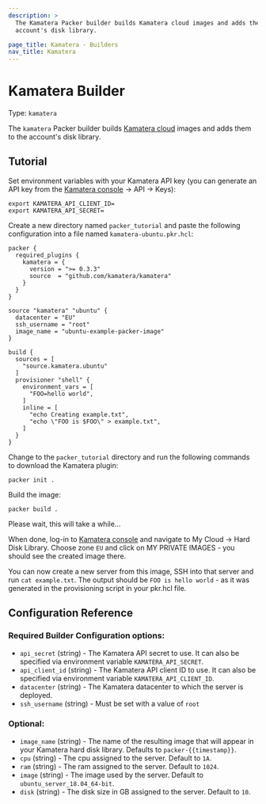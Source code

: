 ```yaml
---
description: >
  The Kamatera Packer builder builds Kamatera cloud images and adds them to the
  account's disk library.

page_title: Kamatera - Builders
nav_title: Kamatera
---
```


# Kamatera Builder

Type: `kamatera`

The `kamatera` Packer builder builds [Kamatera cloud](https://www.kamatera.com/express/compute/)
images and adds them to the account's disk library.

## Tutorial

Set environment variables with your Kamatera API key (you can generate an API key from the [Kamatera console](https://console.kamatera.com) -> API -> Keys):

```
export KAMATERA_API_CLIENT_ID=
export KAMATERA_API_SECRET=
```

Create a new directory named `packer_tutorial` and paste the following configuration into a file named `kamatera-ubuntu.pkr.hcl`:

```
packer {
  required_plugins {
    kamatera = {
      version = ">= 0.3.3"
      source  = "github.com/kamatera/kamatera"
    }
  }
}

source "kamatera" "ubuntu" {
  datacenter = "EU"
  ssh_username = "root"
  image_name = "ubuntu-example-packer-image"
}

build {
  sources = [
    "source.kamatera.ubuntu"
  ]
  provisioner "shell" {
    environment_vars = [
      "FOO=hello world",
    ]
    inline = [
      "echo Creating example.txt",
      "echo \"FOO is $FOO\" > example.txt",
    ]
  }
}
```

Change to the `packer_tutorial` directory and run the following commands to download the Kamatera plugin:

```
packer init .
```

Build the image:

```
packer build .
```

Please wait, this will take a while...

When done, log-in to [Kamatera console](https://console.kamatera.com) and navigate to My Cloud -> Hard Disk Library.
Choose zone `EU` and click on MY PRIVATE IMAGES - you should see the created image there.

You can now create a new server from this image, SSH into that server and run `cat example.txt`.
The output should be `FOO is hello world` - as it was generated in the provisioning script in your pkr.hcl file.

## Configuration Reference

### Required Builder Configuration options:

- `api_secret` (string) - The Kamatera API secret to use. It can also be specified via environment variable `KAMATERA_API_SECRET`.
- `api_client_id` (string) - The Kamatera API client ID to use. It can also be specified via environment variable `KAMATERA_API_CLIENT_ID`.
- `datacenter` (string) - The Kamatera datacenter to which the server is deployed.
- `ssh_username` (string) - Must be set with a value of `root`

### Optional:

- `image_name` (string) - The name of the resulting image that will appear in your Kamatera hard disk library. Defaults to `packer-{{timestamp}}`.
- `cpu` (string) - The cpu assigned to the server. Default to `1A`.
- `ram` (string) - The ram assigned to the server. Default to `1024`.
- `image` (string) - The image used by the server. Default to `ubuntu_server_18.04_64-bit`.
- `disk` (string) - The disk size in GB assigned to the server. Default to `10`.
